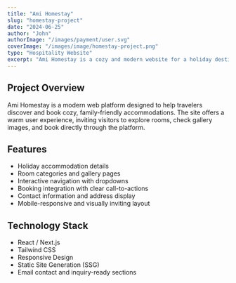 ```yaml
---
title: "Ami Homestay"
slug: "homestay-project"
date: "2024-06-25"
author: "John"
authorImage: "/images/payment/user.svg"
coverImage: "/images/image/homestay-project.png"
type: "Hospitality Website"
excerpt: "Ami Homestay is a cozy and modern website for a holiday destination booking platform with room listings, gallery, and contact features."
---
```


## Project Overview

Ami Homestay is a modern web platform designed to help travelers discover and book cozy, family-friendly accommodations. The site offers a warm user experience, inviting visitors to explore rooms, check gallery images, and book directly through the platform.

## Features

- Holiday accommodation details  
- Room categories and gallery pages  
- Interactive navigation with dropdowns  
- Booking integration with clear call-to-actions  
- Contact information and address display  
- Mobile-responsive and visually inviting layout

## Technology Stack

- React / Next.js  
- Tailwind CSS  
- Responsive Design  
- Static Site Generation (SSG)  
- Email contact and inquiry-ready sections
